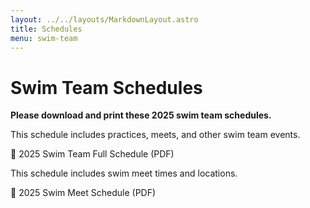 ```yaml
---
layout: ../../layouts/MarkdownLayout.astro
title: Schedules
menu: swim-team
---
```


# Swim Team Schedules

**Please download and print these 2025 swim team schedules.**

This schedule includes practices, meets, and other swim team events.

<Link href="2025-swim-team-calendar.pdf" 
 >📆 2025 Swim Team Full Schedule (PDF) </Link>

This schedule includes swim meet times and locations.

<Link href="2025-swim-meet-schedule.pdf" 
 >📆 2025 Swim Meet Schedule (PDF) </Link>
